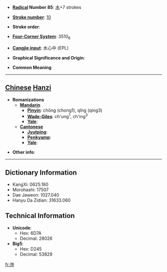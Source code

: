 * '''[[Wiktionary:Chinese radical index| Radical]] Number 85''': [[Wiktionary:Chinese radical index 水|水]]+7 strokes

* '''[[Wiktionary:Chinese total strokes index|Stroke number]]''': [[Wiktionary:Chinese total strokes index 10|10]]

* '''Stroke order''': 

* '''[[Wiktionary:Chinese four corner index|Four-Corner System]]''': 3510<sub>6</sub>

* '''[[Wiktionary:Chinese Cangjie index|Cangjie input]]''': 水心中 (EPL)

* '''Graphical Significance and Origin''': 

* '''Common Meaning'''

----

== [[Chinese]] [[Hanzi]] ==

* '''Romanizations'''
** '''[[Mandarin]]'''
*** '''[[Pinyin]]''': chōng (chong1), qǐng (qing3)
*** '''[[Wade-Giles]]''': ch'ung<sup>1</sup>, ch'ing<sup>3</sup>
*** '''[[Yale]]''': 
** '''[[Cantonese]]'''
*** '''[[Jyutping]]''':
*** '''[[Penkyamp]]''': 
*** '''[[Yale]]''': 

* '''Other info''': 

----

== Dictionary Information ==

* KangXi: 0625.180
* Morohashi: 17507
* Dae Jaweon: 1027.040
* Hanyu Da Zidian: 31633.060

== Technical Information ==

* '''Unicode''':
** Hex: 6D7A
** Decimal: 28026
* '''Big5''':
** Hex: D245
** Decimal: 53829

[[fr:浺]]